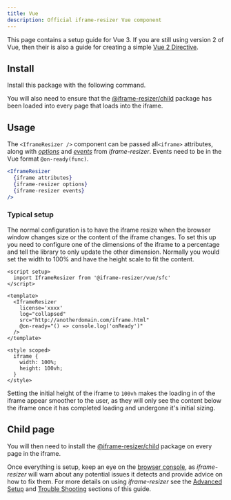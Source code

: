 ```yaml
---
title: Vue
description: Official iframe-resizer Vue component
---
```



This page contains a setup guide for Vue 3. If you are still using version 2 of Vue, then their is
also a guide for creating a simple [Vue 2 Directive](/frameworks/vue2).


## Install

Install this package with the following command.

<Install package="@iframe-resizer/vue" bun />

You will also need to ensure that the [@iframe-resizer/child](/setup/child)
package has been loaded into every page that loads into the iframe.

## Usage

The `<IframeResizer />` component can be passed all`<iframe>` attributes, along with
_[options](/api/parent#options)_ and _[events](/api/parent#events)_ from _iframe-resizer_.
Events need to be in the Vue format `@on-ready(func)`.


```jsx
<IframeResizer
  {iframe attributes}
  {iframe-resizer options}
  {iframe-resizer events}
/>
```

### Typical setup

The normal configuration is to have the iframe resize when the browser window changes
size or the content of the iframe changes. To set this up you need to configure one
of the dimensions of the iframe to a percentage and tell the library to only update
the other dimension. Normally you would set the width to 100% and have the height
scale to fit the content.

```vue
<script setup>
  import IframeResizer from '@iframe-resizer/vue/sfc'
</script>

<template>
  <IframeResizer
    license='xxxx'
    log="collapsed"
    src="http://anotherdomain.com/iframe.html"
    @on-ready="() => console.log('onReady')"
  />
</template>

<style scoped>
  iframe {
    width: 100%;
    height: 100vh;
  }
</style>
```

Setting the initial height of the iframe to `100vh` makes the loading in of
the iframe appear smoother to the user, as they will only see the content
below the iframe once it has completed loading and undergone it's initial
sizing.

<License />

## Child page

You will then need to install the [@iframe-resizer/child](/setup/child)
package on every page in the iframe.

Once everything is setup, keep an eye on the [browser console](https://developer.mozilla.org/en-US/docs/Learn/Common_questions/Tools_and_setup/What_are_browser_developer_tools),
as _iframe-resizer_ will warn about any potential issues it detects and provide advice 
on how to fix them. For more details on using _iframe-resizer_ see the 
[Advanced Setup](/setup/advanced/) and [Trouble Shooting](/troubleshooting) sections 
of this guide.

<FeedbackComponent />
